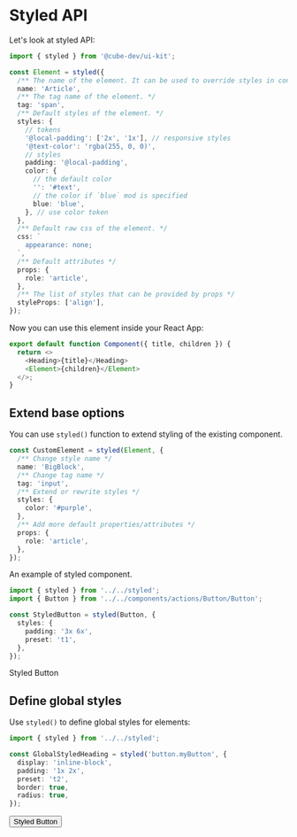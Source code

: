 
<Meta title="UIKit/Styled API" />

# Styled API

Let's look at styled API:

```typescript jsx
import { styled } from '@cube-dev/ui-kit';

const Element = styled({
  /** The name of the element. It can be used to override styles in context. */
  name: 'Article',
  /** The tag name of the element. */
  tag: 'span',
  /** Default styles of the element. */
  styles: {
    // tokens
    '@local-padding': ['2x', '1x'], // responsive styles
    '@text-color': 'rgba(255, 0, 0)',
    // styles
    padding: '@local-padding',
    color: {
      // the default color
      '': '#text',
      // the color if `blue` mod is specified
      blue: 'blue',
    }, // use color token
  },
  /** Default raw css of the element. */
  css: `
    appearance: none;
  `,
  /** Default attributes */
  props: {
    role: 'article',
  },
  /** The list of styles that can be provided by props */
  styleProps: ['align'],
});
```

Now you can use this element inside your React App:

```typescript jsx
export default function Component({ title, children }) {
  return <>
    <Heading>{title}</Heading>
    <Element>{children}</Element>
  </>;
}
```

## Extend base options

You can use `styled()` function to extend styling of the existing component.

```typescript jsx
const CustomElement = styled(Element, {
  /** Change style name */
  name: 'BigBlock',
  /** Change tag name */
  tag: 'input',
  /** Extend or rewrite styles */
  styles: {
    color: '#purple',
  },
  /** Add more default properties/attributes */
  props: {
    role: 'article',
  },
});
```

An example of styled component.

```typescript jsx
import { styled } from '../../styled';
import { Button } from '../../components/actions/Button/Button';

const StyledButton = styled(Button, {
  styles: {
    padding: '3x 6x',
    preset: 't1',
  },
});
```

<Canvas>
  <Story name="Styled Button">
    <StyledButton>Styled Button</StyledButton>
  </Story>
</Canvas>

## Define global styles

Use `styled()` to define global styles for elements:

```typescript jsx
import { styled } from '../../styled';

const GlobalStyledHeading = styled('button.myButton', {
  display: 'inline-block',
  padding: '1x 2x',
  preset: 't2',
  border: true,
  radius: true,
});
```

<Canvas>
  <Story name="Globally Styled Button">
    <button className="myButton">Styled Button</button>
    <GlobalStyledHeading/>
  </Story>
</Canvas>

